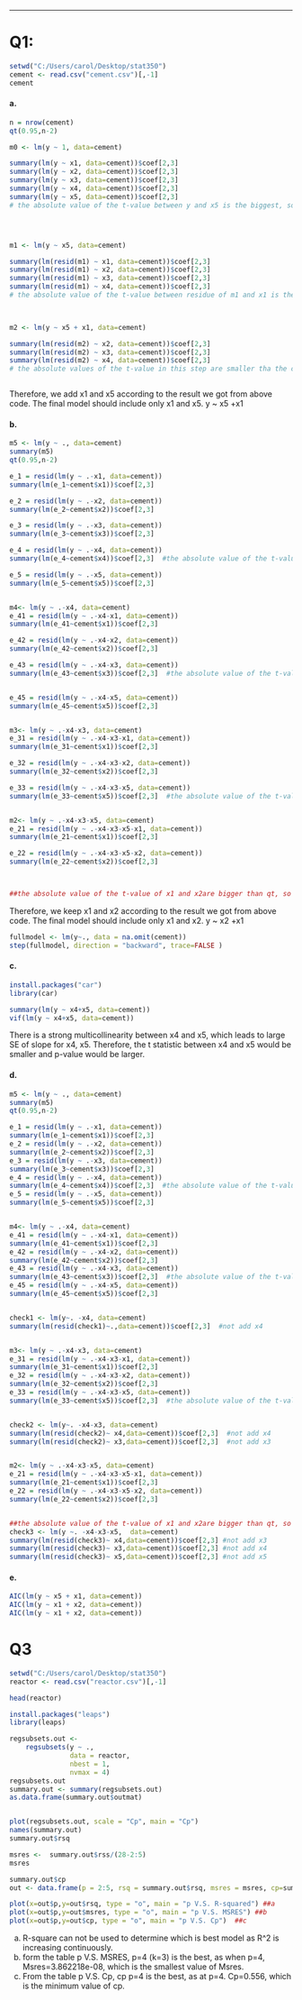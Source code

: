 
---

# Q1:

```r

setwd("C:/Users/carol/Desktop/stat350")
cement <- read.csv("cement.csv")[,-1]
cement
```

#### a.

```r
n = nrow(cement)
qt(0.95,n-2)

m0 <- lm(y ~ 1, data=cement)

summary(lm(y ~ x1, data=cement))$coef[2,3] 
summary(lm(y ~ x2, data=cement))$coef[2,3]
summary(lm(y ~ x3, data=cement))$coef[2,3]
summary(lm(y ~ x4, data=cement))$coef[2,3]
summary(lm(y ~ x5, data=cement))$coef[2,3]  
# the absolute value of the t-value between y and x5 is the biggest, so can add x5.




m1 <- lm(y ~ x5, data=cement)

summary(lm(resid(m1) ~ x1, data=cement))$coef[2,3] 
summary(lm(resid(m1) ~ x2, data=cement))$coef[2,3]
summary(lm(resid(m1) ~ x3, data=cement))$coef[2,3]
summary(lm(resid(m1) ~ x4, data=cement))$coef[2,3]
# the absolute value of the t-value between residue of m1 and x1 is the biggest, so add add x1


                            
m2 <- lm(y ~ x5 + x1, data=cement)

summary(lm(resid(m2) ~ x2, data=cement))$coef[2,3]
summary(lm(resid(m2) ~ x3, data=cement))$coef[2,3]
summary(lm(resid(m2) ~ x4, data=cement))$coef[2,3]
# the absolute values of the t-value in this step are smaller tha the cut off value, so do not use x2, x3,and x4.



```
Therefore, we add x1 and x5 according to the result we got from above code. 
The final model should include only x1 and x5. y ~ x5 +x1


#### b.

```r
m5 <- lm(y ~ ., data=cement)
summary(m5)
qt(0.95,n-2)

e_1 = resid(lm(y ~ .-x1, data=cement))
summary(lm(e_1~cement$x1))$coef[2,3]  

e_2 = resid(lm(y ~ .-x2, data=cement))
summary(lm(e_2~cement$x2))$coef[2,3]

e_3 = resid(lm(y ~ .-x3, data=cement))
summary(lm(e_3~cement$x3))$coef[2,3]  

e_4 = resid(lm(y ~ .-x4, data=cement))
summary(lm(e_4~cement$x4))$coef[2,3]  #the absolute value of the t-value of x4 is the smallest, so remove x4.

e_5 = resid(lm(y ~ .-x5, data=cement))
summary(lm(e_5~cement$x5))$coef[2,3]  


m4<- lm(y ~ .-x4, data=cement)
e_41 = resid(lm(y ~ .-x4-x1, data=cement))
summary(lm(e_41~cement$x1))$coef[2,3]  

e_42 = resid(lm(y ~ .-x4-x2, data=cement))
summary(lm(e_42~cement$x2))$coef[2,3]  

e_43 = resid(lm(y ~ .-x4-x3, data=cement))
summary(lm(e_43~cement$x3))$coef[2,3]  #the absolute value of the t-value of x4 is the smallest, so remove x3 


e_45 = resid(lm(y ~ .-x4-x5, data=cement))
summary(lm(e_45~cement$x5))$coef[2,3]  


m3<- lm(y ~ .-x4-x3, data=cement)
e_31 = resid(lm(y ~ .-x4-x3-x1, data=cement))
summary(lm(e_31~cement$x1))$coef[2,3]  

e_32 = resid(lm(y ~ .-x4-x3-x2, data=cement))
summary(lm(e_32~cement$x2))$coef[2,3]  

e_33 = resid(lm(y ~ .-x4-x3-x5, data=cement))
summary(lm(e_33~cement$x5))$coef[2,3]  #the absolute value of the t-value of x4 is the smallest, so remove x5


m2<- lm(y ~ .-x4-x3-x5, data=cement)
e_21 = resid(lm(y ~ .-x4-x3-x5-x1, data=cement))
summary(lm(e_21~cement$x1))$coef[2,3]  

e_22 = resid(lm(y ~ .-x4-x3-x5-x2, data=cement))
summary(lm(e_22~cement$x2))$coef[2,3]  



##the absolute value of the t-value of x1 and x2are bigger than qt, so keep x1 and x2.
```
Therefore, we keep x1 and x2 according to the result we got from above code. 
The final model should include only x1 and x2. y ~ x2 +x1

```r
fullmodel <- lm(y~., data = na.omit(cement))
step(fullmodel, direction = "backward", trace=FALSE ) 
```



#### c.
```r
install.packages("car")
library(car)

summary(lm(y ~ x4+x5, data=cement))
vif(lm(y ~ x4+x5, data=cement))
```

There is a strong multicollinearity between x4 and x5, which leads to large SE of slope for x4, x5. Therefore, the t statistic between x4 and x5 would be smaller and p-value would be larger. 


#### d.
```r
m5 <- lm(y ~ ., data=cement)
summary(m5)
qt(0.95,n-2)

e_1 = resid(lm(y ~ .-x1, data=cement))
summary(lm(e_1~cement$x1))$coef[2,3]  
e_2 = resid(lm(y ~ .-x2, data=cement))
summary(lm(e_2~cement$x2))$coef[2,3]
e_3 = resid(lm(y ~ .-x3, data=cement))
summary(lm(e_3~cement$x3))$coef[2,3]  
e_4 = resid(lm(y ~ .-x4, data=cement))
summary(lm(e_4~cement$x4))$coef[2,3]  #the absolute value of the t-value of x4 is the smallest, so remove x4.
e_5 = resid(lm(y ~ .-x5, data=cement))
summary(lm(e_5~cement$x5))$coef[2,3]  


m4<- lm(y ~ .-x4, data=cement)
e_41 = resid(lm(y ~ .-x4-x1, data=cement))
summary(lm(e_41~cement$x1))$coef[2,3]  
e_42 = resid(lm(y ~ .-x4-x2, data=cement))
summary(lm(e_42~cement$x2))$coef[2,3]  
e_43 = resid(lm(y ~ .-x4-x3, data=cement))
summary(lm(e_43~cement$x3))$coef[2,3]  #the absolute value of the t-value of x4 is the smallest, so remove x3 
e_45 = resid(lm(y ~ .-x4-x5, data=cement))
summary(lm(e_45~cement$x5))$coef[2,3]  


check1 <- lm(y~. -x4, data=cement)
summary(lm(resid(check1)~.,data=cement))$coef[2,3]  #not add x4


m3<- lm(y ~ .-x4-x3, data=cement)
e_31 = resid(lm(y ~ .-x4-x3-x1, data=cement))
summary(lm(e_31~cement$x1))$coef[2,3]  
e_32 = resid(lm(y ~ .-x4-x3-x2, data=cement))
summary(lm(e_32~cement$x2))$coef[2,3]  
e_33 = resid(lm(y ~ .-x4-x3-x5, data=cement))
summary(lm(e_33~cement$x5))$coef[2,3]  #the absolute value of the t-value of x4 is the smallest, so remove x5


check2 <- lm(y~. -x4-x3, data=cement)
summary(lm(resid(check2)~ x4,data=cement))$coef[2,3]  #not add x4
summary(lm(resid(check2)~ x3,data=cement))$coef[2,3]  #not add x3


m2<- lm(y ~ .-x4-x3-x5, data=cement)
e_21 = resid(lm(y ~ .-x4-x3-x5-x1, data=cement))
summary(lm(e_21~cement$x1))$coef[2,3]  
e_22 = resid(lm(y ~ .-x4-x3-x5-x2, data=cement))
summary(lm(e_22~cement$x2))$coef[2,3]  


##the absolute value of the t-value of x1 and x2are bigger than qt, so keep x1 and x2.
check3 <- lm(y ~. -x4-x3-x5,  data=cement)
summary(lm(resid(check3)~ x4,data=cement))$coef[2,3] #not add x3
summary(lm(resid(check3)~ x3,data=cement))$coef[2,3] #not add x4
summary(lm(resid(check3)~ x5,data=cement))$coef[2,3] #not add x5
```








#### e.

```r
AIC(lm(y ~ x5 + x1, data=cement))
AIC(lm(y ~ x1 + x2, data=cement))
AIC(lm(y ~ x1 + x2, data=cement)) 
```



# Q3

```r
setwd("C:/Users/carol/Desktop/stat350")
reactor <- read.csv("reactor.csv")[,-1]

head(reactor)

install.packages("leaps")
library(leaps)

regsubsets.out <-
    regsubsets(y ~ .,
               data = reactor,
               nbest = 1,       
               nvmax = 4)
regsubsets.out
summary.out <- summary(regsubsets.out)
as.data.frame(summary.out$outmat)


plot(regsubsets.out, scale = "Cp", main = "Cp")
names(summary.out)
summary.out$rsq

msres <-  summary.out$rss/(28-2:5)
msres

summary.out$cp
out <- data.frame(p = 2:5, rsq = summary.out$rsq, msres = msres, cp=summary.out$cp )

plot(x=out$p,y=out$rsq, type = "o", main = "p V.S. R-squared") ##a
plot(x=out$p,y=out$msres, type = "o", main = "p V.S. MSRES") ##b
plot(x=out$p,y=out$cp, type = "o", main = "p V.S. Cp")  ##c

```

a. R-square can not be used to determine which is best model as R^2 is increasing continuously.
b. form the table p V.S. MSRES,  p=4 (k=3) is the best, as when p=4, Msres=3.862218e-08, which is the smallest value of Msres.
c. From the table p V.S. Cp, cp p=4 is the best, as at p=4. Cp=0.556, which is the minimum value of cp.

